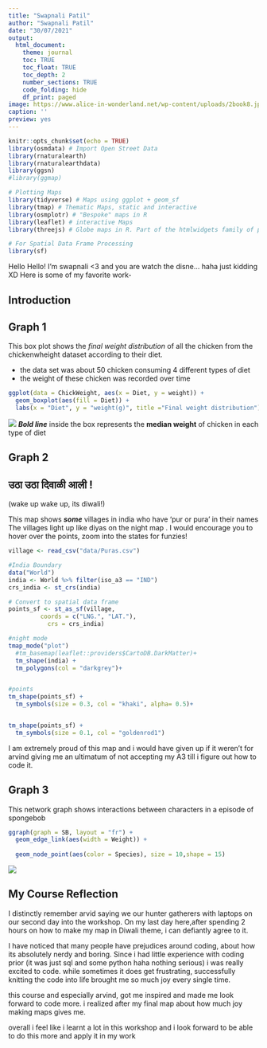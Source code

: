 ```yaml
---
title: "Swapnali Patil"
author: "Swapnali Patil"
date: "30/07/2021"
output:
  html_document:
    theme: journal
    toc: TRUE
    toc_float: TRUE
    toc_depth: 2
    number_sections: TRUE
    code_folding: hide
    df_print: paged
image: https://www.alice-in-wonderland.net/wp-content/uploads/2book8.jpg
caption: ''
preview: yes
---
```


```r
knitr::opts_chunk$set(echo = TRUE)
library(osmdata) # Import Open Street Data
library(rnaturalearth)
library(rnaturalearthdata)
library(ggsn)
#library(ggmap)

# Plotting Maps
library(tidyverse) # Maps using ggplot + geom_sf
library(tmap) # Thematic Maps, static and interactive
library(osmplotr) # "Bespoke" maps in R
library(leaflet) # interactive Maps
library(threejs) # Globe maps in R. Part of the htmlwidgets family of packages

# For Spatial Data Frame Processing
library(sf)

```



Hello Hello! I'm swapnali <3 and you are watch the disne... haha just kidding XD
Here is some of my favorite work-
<!--more-->

## Introduction

## Graph 1

This box plot shows the *final weight distribution* of all the chicken from the chickenwheight dataset according to their diet.

+ the data set was about 50 chicken consuming 4 different types of diet 
+ the weight of these chicken was recorded over time

```r
ggplot(data = ChickWeight, aes(x = Diet, y = weight)) +
  geom_boxplot(aes(fill = Diet)) +
  labs(x = "Diet", y = "weight(g)", title ="Final weight distribution")
```
![](images/chicken.png)
***Bold line*** inside the box represents the **median weight** of chicken in each type of diet 




## Graph 2
## उठा उठा दिवाळी आली ! 
(wake up wake up, its diwali!)

This map shows ***some*** villages in india who have 'pur or pura' in their names 
The villages light up like diyas on the night  map . 
I would encourage you to hover over the points, zoom into the states for funzies!

```r
village <- read_csv("data/Puras.csv")
```

```r
#India Boundary
data("World")
india <- World %>% filter(iso_a3 == "IND")
crs_india <- st_crs(india)

```

```r
# Convert to spatial data frame
points_sf <- st_as_sf(village, 
         coords = c("LNG.", "LAT."),
           crs = crs_india) 
```


```r
#night mode
tmap_mode("plot")
  #tm_basemap(leaflet::providers$CartoDB.DarkMatter)+
  tm_shape(india) +
  tm_polygons(col = "darkgrey")+


#points
tm_shape(points_sf) +
  tm_symbols(size = 0.3, col = "khaki", alpha= 0.5)+


tm_shape(points_sf) +
  tm_symbols(size = 0.1, col = "goldenrod1")
```
I am extremely proud of this map and i would have given up if it weren't for arvind giving me an ultimatum of not accepting my A3 till i figure out how to code it. 

## Graph 3

This network graph shows interactions between characters in a episode of spongebob
```r
ggraph(graph = SB, layout = "fr") +
  geom_edge_link(aes(width = Weight)) +
 
  geom_node_point(aes(color = Species), size = 10,shape = 15)

```

![](images/spongebob.png)

## My Course Reflection

I distinctly remember arvid saying we our hunter gatherers with laptops on our second day into the workshop. On my last day here,after spending 2 hours on how to make my map in Diwali theme, i can defiantly agree to it.

I have noticed that many people have prejudices around coding, about how its absolutely nerdy and boring. Since i had little experience with coding prior (it was just sql and some python haha nothing serious) i was really excited to code. while sometimes it does get frustrating, successfully knitting the code into life brought me so much joy every single time. 

this course and especially arvind, got me inspired and made me look forward to code more. i realized after my final map about how much joy making maps gives me.

overall i feel like i learnt a lot in this workshop and i look forward to be able to do this more and apply it in my work

